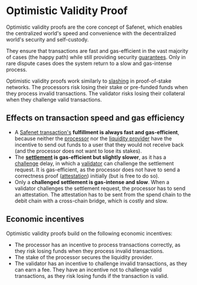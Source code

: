 # Optimistic Validity Proof

Optimistic validity proofs are the core concept of Safenet, which enables the centralized world's speed and convenience with the decentralized world's security and self-custody.

They ensure that transactions are fast and gas-efficient in the vast majority of cases (the happy path) while still providing security [guarantees](./protocol/guarantee.mdx). 
Only in rare dispute cases does the system return to a slow and gas-intense process.

Optimistic validity proofs work similarly to [slashing](https://ethereum.org/en/developers/docs/consensus-mechanisms/pos/rewards-and-penalties/#slashing) in proof-of-stake networks.
The processors risk losing their stake or pre-funded funds when they process invalid transactions.
The validator risks losing their collateral when they challenge valid transactions.

## Effects on transaction speed and gas efficiency

* A [Safenet transaction's](./safenet-transaction.mdx) **fulfillment is always fast and gas-efficient**, because neither the [processor](./core-components/processor.mdx) nor the [liquidity provider](./core-components/liquidity-provider.mdx) have the incentive to send out funds to a user that they would not receive back (and the processor does not want to lose its stakes).
* The **[settlement](./concepts/settlement.mdx) is gas-efficient but slightly slower**, as it has a [challenge](./concepts/challenge.mdx) delay, in which a [validator](./core-components/validator.mdx) can challenge the settlement request. 
It is gas-efficient, as the processor does not have to send a correctness proof ([attestation](./concepts/attestation.mdx)) initially (but is free to do so).
* Only a **challenged settlement is gas-intense and slow**. When a validator challenges the settlement request, the processor has to send an attestation. 
The attestation has to be sent from the spend chain to the debit chain with a cross-chain bridge, which is costly and slow.

## Economic incentives

Optimistic validity proofs build on the following economic incentives:

* The processor has an incentive to process transactions correctly, as they risk losing funds when they process invalid transactions. 
* The stake of the processor secures the liquidity provider.
* The validator has an incentive to challenge invalid transactions, as they can earn a fee. 
They have an incentive not to challenge valid transactions, as they risk losing funds if the transaction is valid.